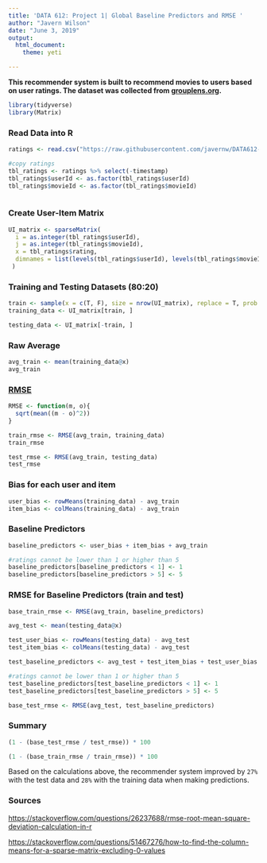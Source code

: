 ---
title: 'DATA 612: Project 1| Global Baseline Predictors and RMSE '
author: "Javern Wilson"
date: "June 3, 2019"
output: 
  html_document:
    theme: yeti

---

**This recommender system is built to recommend movies to users based on user ratings. The dataset was collected from [grouplens.org](https://grouplens.org/datasets/movielens/100k/).**

```{r message=FALSE, warning=FALSE}
library(tidyverse)
library(Matrix)
```

### Read Data into R
```{r}

ratings <- read.csv("https://raw.githubusercontent.com/javernw/DATA612-Recommender-Systems/master/ratings.csv", header = T, stringsAsFactors = F)

#copy ratings
tbl_ratings <- ratings %>% select(-timestamp)
tbl_ratings$userId <- as.factor(tbl_ratings$userId)
tbl_ratings$movieId <- as.factor(tbl_ratings$movieId)



```


### Create User-Item Matrix
```{r}

UI_matrix <- sparseMatrix(
  i = as.integer(tbl_ratings$userId), 
  j = as.integer(tbl_ratings$movieId), 
  x = tbl_ratings$rating, 
  dimnames = list(levels(tbl_ratings$userId), levels(tbl_ratings$movieId))
 )
```

### Training and Testing Datasets (80:20)
```{r}

train <- sample(x = c(T, F), size = nrow(UI_matrix), replace = T, prob = c(0.8, 0.2)) 
training_data <- UI_matrix[train, ] 

testing_data <- UI_matrix[-train, ]

```


### Raw Average
```{r}
avg_train <- mean(training_data@x)
avg_train
```

### [RMSE](https://stackoverflow.com/questions/26237688/rmse-root-mean-square-deviation-calculation-in-r)
```{r}

RMSE <- function(m, o){
  sqrt(mean((m - o)^2))
}

train_rmse <- RMSE(avg_train, training_data)
train_rmse

test_rmse <- RMSE(avg_train, testing_data)
test_rmse

```

### Bias for each user and item
```{r}
user_bias <- rowMeans(training_data) - avg_train
item_bias <- colMeans(training_data) - avg_train
```



### Baseline Predictors
```{r message=FALSE, warning=FALSE}
baseline_predictors <- user_bias + item_bias + avg_train

#ratings cannot be lower than 1 or higher than 5
baseline_predictors[baseline_predictors < 1] <- 1
baseline_predictors[baseline_predictors > 5] <- 5

```


### RMSE for Baseline Predictors (train and test)

```{r message=FALSE, warning=FALSE}
base_train_rmse <- RMSE(avg_train, baseline_predictors)

avg_test <- mean(testing_data@x)

test_user_bias <- rowMeans(testing_data) - avg_test
test_item_bias <- colMeans(testing_data) - avg_test

test_baseline_predictors <- avg_test + test_item_bias + test_user_bias

#ratings cannot be lower than 1 or higher than 5
test_baseline_predictors[test_baseline_predictors < 1] <- 1
test_baseline_predictors[test_baseline_predictors > 5] <- 5

base_test_rmse <- RMSE(avg_test, test_baseline_predictors)

```


### Summary

```{r}
(1 - (base_test_rmse / test_rmse)) * 100

(1 - (base_train_rmse / train_rmse)) * 100
```

Based on the calculations above, the recommender system improved by `27%` with the test data and `28%` with the training data when making predictions.


### Sources

[https://stackoverflow.com/questions/26237688/rmse-root-mean-square-deviation-calculation-in-r](https://stackoverflow.com/questions/26237688/rmse-root-mean-square-deviation-calculation-in-r)

[https://stackoverflow.com/questions/51467276/how-to-find-the-column-means-for-a-sparse-matrix-excluding-0-values](https://stackoverflow.com/questions/51467276/how-to-find-the-column-means-for-a-sparse-matrix-excluding-0-values)


